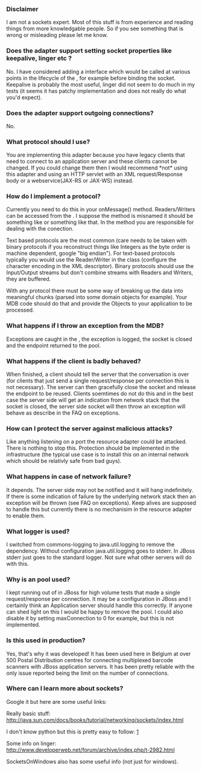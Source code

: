 === Disclaimer ===
I am not a sockets expert. Most of this stuff is from experience and reading things from more knowledgable people. So if you see something that is wrong or misleading please let me know.


=== Does the adapter support setting socket properties like keepalive, linger etc ?===
No. I have considered adding a {{{LifeCycleListener}}} interface which would be called at various points in the lifecycle of the {{{EndPoint}}}, for example before binding the socket. Keepalive is probably the most useful, linger did not seem to do much in my tests (it seems it has patchy implementation and does not really do what you'd expect).

=== Does the adapter support outgoing connections? ===
No.

=== What protocol should I use? ===
You are implementing this adapter because you have legacy clients that need to connect to an application server and these clients cannot be changed. If you could change them then I would recommend *not* using this adapter and using an HTTP servlet with an XML request/Response body or a webservice(JAX-RS or JAX-WS) instead. 

=== How do I implement a protocol? ===
Currently you need to do this in your onMessage() method. Readers/Writers can be accessed from the {{{SocketMessage}}}.  I suppose the {{{onMessage()}}} method is misnamed it should be something like {{{onConnectionUntilClose()}}} or something like that. In the {{{onMessage()}}} method you are responsible for dealing with the conection.

Text based protocols are the most common (care needs to be taken with binary protocols if you reconstruct things like Integers as the byte order is machine dependent, google "big endian"). For text-based protocols typically you would use the Reader/Writer in the {{{SocketMessage}}} class (configure the character encoding in the XML descriptor). Binary protocols should use the Input/Output streams but don't combine streams with Readers and Writers, they are buffered.

With any protocol there must be some way of breaking up the data into meaningful chunks (parsed into some domain objects for example). Your MDB code should do that and provide the Objects to your application to be processed.


===What happens if I throw an exception from the MDB? ===
Exceptions are caught in the {{{EndPoint}}}, the exception is logged, the socket is closed and the endpoint returned to the pool.

===What happens if the client is badly behaved? ===
When finished, a client should tell the server that the conversation is over (for clients that just send a single request/response per connection this is not necessary). The server can then gracefully close the socket and release the endpoint to be reused.
Clients soemtimes do not do this and in the best case the server side will get an indication from network stack that the socket is closed, the server side socket will then throw an exception will behave as describe in the FAQ on exceptions.

=== How can I protect the server against malicious attacks? ===
Like anything listening on a port the resource adapter could be attacked. There is nothing to stop this. Protection should be implemented in the infrastructure (the typical use case is to install this on an internal network which should be relativly safe from bad guys). 

=== What happens in case of network failure? ===
It depends. The server side may not be notified and it will hang indefinitely. If there is some indication of failure by the underlying network stack then an exception will be thrown (see FAQ on exceptions). Keep alives are supposed to handle this but currently there is no mechanisim in the resource adapter to enable them.

=== What logger is used? ===
I switched from commons-logging to java.util.logging to remove the dependency. Without configuration java.util.logging goes to stderr. In JBoss stderr just goes to the standard logger. Not sure what other servers will do with this.

=== Why is an {{{EndPoint}}} pool used? ===
I kept running out of {{{EndPoints}}} in JBoss for high volume tests that made a single request/response per connection. It may be a configuration in JBoss and I certainly think an Application server should handle this correctly. If anyone can shed light on this I would be happy to remove the pool. I could also disable it by setting maxConnection to 0 for example, but this is not implemented.

=== Is this used in production? ===
Yes, that's why it was developed! It has been used here in Belgium at over 500 Postal Distribution centres for connecting multiplexed barcode scanners with JBoss application servers. It has been pretty reliable with the only issue reported being the limit on the number of connections.

=== Where can I learn more about sockets? ===
Google it but here are some useful links: 

Really basic stuff: http://java.sun.com/docs/books/tutorial/networking/sockets/index.html

I don't know python but this is pretty easy to follow: [http://www.amk.ca/python/howto/sockets/]

Some info on linger: http://www.developerweb.net/forum/archive/index.php/t-2982.html

SocketsOnWindows also has some useful info (not just for windows).